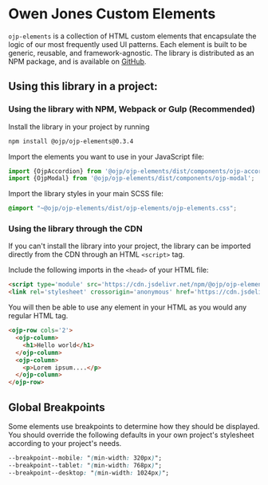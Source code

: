 
<Meta title="Introduction" />

# Owen Jones Custom Elements

`ojp-elements` is a collection of HTML custom elements that encapsulate the logic of our most frequently used UI patterns. Each element is built to be generic, reusable, and framework-agnostic.
The library is distributed as an NPM package, and is available on [GitHub](https://github.com/owen-jones/ojp-elements).

## Using this library in a project:

### Using the library with NPM, Webpack or Gulp (Recommended)

Install the library in your project by running
```bash
npm install @ojp/ojp-elements@0.3.4
```

Import the elements you want to use in your JavaScript file:
```javascript
import {OjpAccordion} from '@ojp/ojp-elements/dist/components/ojp-accordion';
import {OjpModal} from '@ojp/ojp-elements/dist/components/ojp-modal';
```

Import the library styles in your main SCSS file:
```scss
@import "~@ojp/ojp-elements/dist/ojp-elements/ojp-elements.css";
```

### Using the library through the CDN

If you can't install the library into your project, the library can be imported
directly from the CDN through an HTML `<script>` tag.

Include the following imports in the `<head>` of your HTML file:

```html
<script type='module' src='https://cdn.jsdelivr.net/npm/@ojp/ojp-elements@0.3.4/dist/ojp-elements/ojp-elements.esm.min.js'></script>
<link rel='stylesheet' crossorigin='anonymous' href='https://cdn.jsdelivr.net/npm/@ojp/ojp-elements@0.3.4/dist/ojp-elements/ojp-elements.min.css'/>
```

You will then be able to use any element in your HTML as you would any regular HTML tag.

```html
<ojp-row cols='2'>
  <ojp-column>
    <h1>Hello world</h1>
  </ojp-column>
  <ojp-column>
    <p>Lorem ipsum....</p>
  </ojp-column>
</ojp-row>
```

## Global Breakpoints

Some elements use breakpoints to determine how they should be displayed. You should override the following
defaults in your own project's stylesheet according to your project's needs.

```css
--breakpoint--mobile: "(min-width: 320px)";
--breakpoint--tablet: "(min-width: 768px)";
--breakpoint--desktop: "(min-width: 1024px)";
```
